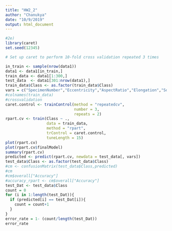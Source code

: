 ```yaml
---
title: "HW2_2"
author: "Chanukya"
date: "10/9/2019"
output: html_document
---
```


```r

#2e)
library(caret)
set.seed(12345)

# Set up caret to perform 10-fold cross validation repeated 3 times

in_train <- sample(nrow(data1))
data1 <- data1[in_train,]
train_data <- data1[1:300,]
test_data  <- data1[301:nrow(data1),]
train_data$Class <- as.factor(train_data$Class)
vars = c("SpecimenNumber","Eccentricity","AspectRatio","Elongation","Solidity","StochasticConvexity","IsoperimetricFactor","MaximalIndentationDepth","Lobedness","AvgIntensity","AvgContrast","Smoothness","ThirdMoment","Uniformity","Entropy")
#colnames(train_data)
#crossvalidation
caret.control <- trainControl(method = "repeatedcv",
                              number = 3,
                              repeats = 2)
rpart.cv <- train(Class ~ ., 
                  data = train_data,
                  method = "rpart",
                  trControl = caret.control,
                  tuneLength = 15)
plot(rpart.cv)
plot(rpart.cv$finalModel)
summary(rpart.cv)
predicted <- predict(rpart.cv, newdata = test_data[, vars])
test_data$Class <- as.factor(test_data$Class)
#cm <- confusionMatrix(test_data$Class,predicted)
#cm
#cm$overall["Accuracy"]
#accuracy_rpart <- cm$overall["Accuracy"]
test_Dat <- test_data$Class
count = 0
for (i in 1:length(test_Dat)){
  if (predicted[i] == test_Dat[i]){
    count = count+1
  }
}
error_rate = 1- (count/length(test_Dat))
error_rate

```
